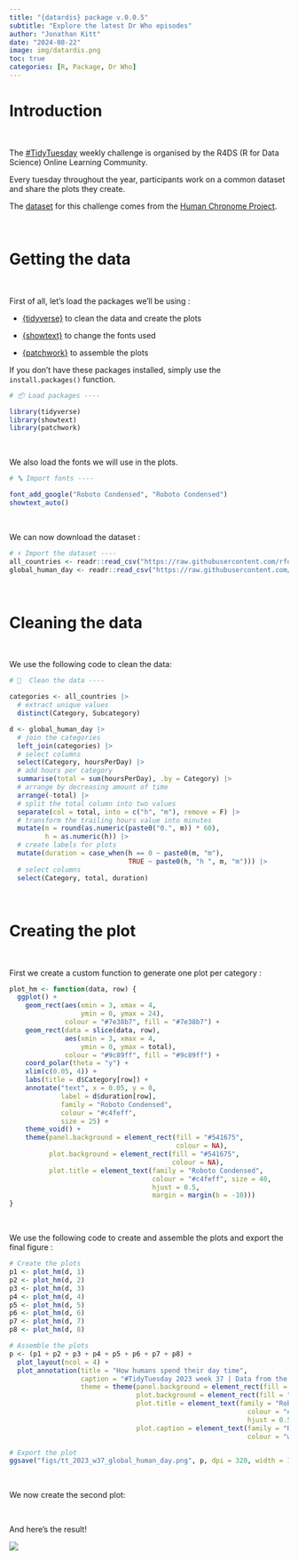 ```yaml
---
title: "{datardis} package v.0.0.5"
subtitle: "Explore the latest Dr Who episodes"
author: "Jonathan Kitt"
date: "2024-08-22"
image: img/datardis.png
toc: true
categories: [R, Package, Dr Who]
---
```


# Introduction

<br>

The [#TidyTuesday](https://github.com/rfordatascience/tidytuesday) weekly challenge is organised by the R4DS (R for Data Science) Online Learning Community.

Every tuesday throughout the year, participants work on a common dataset and share the plots they create.

The [dataset](https://github.com/rfordatascience/tidytuesday/tree/master/data/2023/2023-09-12) for this challenge comes from the [Human Chronome Project](https://www.humanchronome.org/).

<br>

# Getting the data

<br>

First of all, let's load the packages we'll be using :

-   [{tidyverse}](https://www.tidyverse.org/) to clean the data and create the plots

-   [{showtext}](https://github.com/yixuan/showtext) to change the fonts used

-   [{](https://wilkelab.org/ggtext/)[patchwork](https://patchwork.data-imaginist.com/)[}](https://wilkelab.org/ggtext/) to assemble the plots

If you don't have these packages installed, simply use the `install.packages()` function.

```r
# 📦 Load packages ----

library(tidyverse)
library(showtext)
library(patchwork)
```

<br>

We also load the fonts we will use in the plots.

```r
# 🔤 Import fonts ----

font_add_google("Roboto Condensed", "Roboto Condensed")
showtext_auto()
```

<br>

We can now download the dataset :

```r
# ⬇️ Import the dataset ----
all_countries <- readr::read_csv("https://raw.githubusercontent.com/rfordatascience/tidytuesday/master/data/2023/2023-09-12/all_countries.csv")
global_human_day <- readr::read_csv("https://raw.githubusercontent.com/rfordatascience/tidytuesday/master/data/2023/2023-09-12/global_human_day.csv")
```

<br>

# Cleaning the data

<br>

We use the following code to clean the data:

```r
# 🧹  Clean the data ----

categories <- all_countries |>
  # extract unique values
  distinct(Category, Subcategory)

d <- global_human_day |>
  # join the categories
  left_join(categories) |>
  # select columns
  select(Category, hoursPerDay) |>
  # add hours per category
  summarise(total = sum(hoursPerDay), .by = Category) |>
  # arrange by decreasing amount of time
  arrange(-total) |>
  # split the total column into two values
  separate(col = total, into = c("h", "m"), remove = F) |>
  # transform the trailing hours value into minutes
  mutate(m = round(as.numeric(paste0("0.", m)) * 60),
         h = as.numeric(h)) |>
  # create labels for plots
  mutate(duration = case_when(h == 0 ~ paste0(m, "m"),
                              TRUE ~ paste0(h, "h ", m, "m"))) |>
  # select columns
  select(Category, total, duration)
```

<br>

# Creating the plot

<br>

First we create a custom function to generate one plot per category :

```r
plot_hm <- function(data, row) {
  ggplot() +
    geom_rect(aes(xmin = 3, xmax = 4,
                  ymin = 0, ymax = 24),
              colour = "#7e38b7", fill = "#7e38b7") +
    geom_rect(data = slice(data, row),
              aes(xmin = 3, xmax = 4,
                  ymin = 0, ymax = total),
              colour = "#9c89ff", fill = "#9c89ff") +
    coord_polar(theta = "y") +
    xlim(c(0.05, 4)) +
    labs(title = d$Category[row]) +
    annotate("text", x = 0.05, y = 0,
             label = d$duration[row],
             family = "Roboto Condensed",
             colour = "#c4feff",
             size = 25) +
    theme_void() +
    theme(panel.background = element_rect(fill = "#541675",
                                          colour = NA),
          plot.background = element_rect(fill = "#541675",
                                         colour = NA),
          plot.title = element_text(family = "Roboto Condensed",
                                    colour = "#c4feff", size = 40,
                                    hjust = 0.5,
                                    margin = margin(b = -10)))
}
```

<br>

We use the following code to create and assemble the plots and export the final figure :

```r
# Create the plots
p1 <- plot_hm(d, 1)
p2 <- plot_hm(d, 2)
p3 <- plot_hm(d, 3)
p4 <- plot_hm(d, 4)
p5 <- plot_hm(d, 5)
p6 <- plot_hm(d, 6)
p7 <- plot_hm(d, 7)
p8 <- plot_hm(d, 8)

# Assemble the plots
p <- (p1 + p2 + p3 + p4 + p5 + p6 + p7 + p8) +
  plot_layout(ncol = 4) +
  plot_annotation(title = "How humans spend their day time",
                  caption = "#TidyTuesday 2023 week 37 | Data from the Human Chronome Project | Jonathan Kitt",
                  theme = theme(panel.background = element_rect(fill = "#541675", colour = NA),
                                plot.background = element_rect(fill = "#541675", colour = NA),
                                plot.title = element_text(family = "Roboto Condensed",
                                                            colour = "#c4feff", size = 100,
                                                            hjust = 0.5, margin = margin(t = 5, b = 25)),
                                plot.caption = element_text(family = "Roboto Condensed",
                                                            colour = "white", size = 30, hjust = 0.5)))

# Export the plot
ggsave("figs/tt_2023_w37_global_human_day.png", p, dpi = 320, width = 12, height = 6)
```

<br>

We now create the second plot:

<br>

And here's the result!

![](img/tt_2023_w37_global_human_day.png){fig-align="center"}
